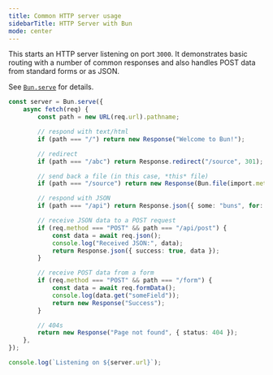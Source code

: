 ```yaml
---
title: Common HTTP server usage
sidebarTitle: HTTP Server with Bun
mode: center
---
```


This starts an HTTP server listening on port `3000`. It demonstrates basic routing with a number of common responses and also handles POST data from standard forms or as JSON.

See [`Bun.serve`](https://bun.com/docs/api/http) for details.

```ts server.ts icon="/icons/typescript.svg"
const server = Bun.serve({
	async fetch(req) {
		const path = new URL(req.url).pathname;

		// respond with text/html
		if (path === "/") return new Response("Welcome to Bun!");

		// redirect
		if (path === "/abc") return Response.redirect("/source", 301);

		// send back a file (in this case, *this* file)
		if (path === "/source") return new Response(Bun.file(import.meta.path));

		// respond with JSON
		if (path === "/api") return Response.json({ some: "buns", for: "you" });

		// receive JSON data to a POST request
		if (req.method === "POST" && path === "/api/post") {
			const data = await req.json();
			console.log("Received JSON:", data);
			return Response.json({ success: true, data });
		}

		// receive POST data from a form
		if (req.method === "POST" && path === "/form") {
			const data = await req.formData();
			console.log(data.get("someField"));
			return new Response("Success");
		}

		// 404s
		return new Response("Page not found", { status: 404 });
	},
});

console.log(`Listening on ${server.url}`);
```
